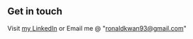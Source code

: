## Get in touch

Visit [my LinkedIn](https://www.linkedin.com/in/rk03/) or Email me @ "ronaldkwan93@gmail.com"
